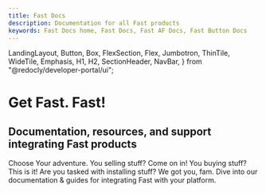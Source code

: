 ```yaml
---
title: Fast Docs
description: Documentation for all Fast products
keywords: Fast Docs home, Fast Docs, Fast AF Docs, Fast Button Docs
---
```


  LandingLayout,
  Button,
  Box,
  FlexSection,
  Flex,
  Jumbotron,
  ThinTile,
  WideTile,
  Emphasis,
  H1,
  H2,
  SectionHeader,
  NavBar,
} from "@redocly/developer-portal/ui";



<Jumbotron>
  <NavBar location={props.location} standalone={false} />
  <H1>
    Get <Emphasis>Fast</Emphasis>. Fast!
  </H1>
  <H2>Documentation, resources, and support integrating Fast products</H2>
  <Flex p={20} justifyContent="center"></Flex>
</Jumbotron>
<Box my={25}>
  <SectionHeader>
    Choose <Emphasis>Your</Emphasis> adventure.
  </SectionHeader>
  <FlexSection justifyContent="space-around" flexWrap="wrap">
    <ThinTile
      to="developer-portal/for-sellers/features.mdx"
      icon={launchFastIcon}
      header="For Sellers"
    >
      You selling stuff? Come on in!
    </ThinTile>
    <ThinTile
      to="developer-portal/for-shoppers/features.mdx"
      icon={icon3}
      header="For Shoppers"
    >
      You buying stuff? This is it!
    </ThinTile>
    <ThinTile
      to="developer-portal/for-developers/platforms.mdx"
      icon={icon1}
      header="For Developers"
    >
      Are you tasked with installing stuff? We got you, fam.
    </ThinTile>
    <ThinTile
      to="developer-portal/index.md"
      icon={docs}
      header="Old Docs &amp; Guides"
    >
      Dive into our documentation &amp; guides for integrating Fast with your
      platform.
    </ThinTile>
  </FlexSection>
</Box>
